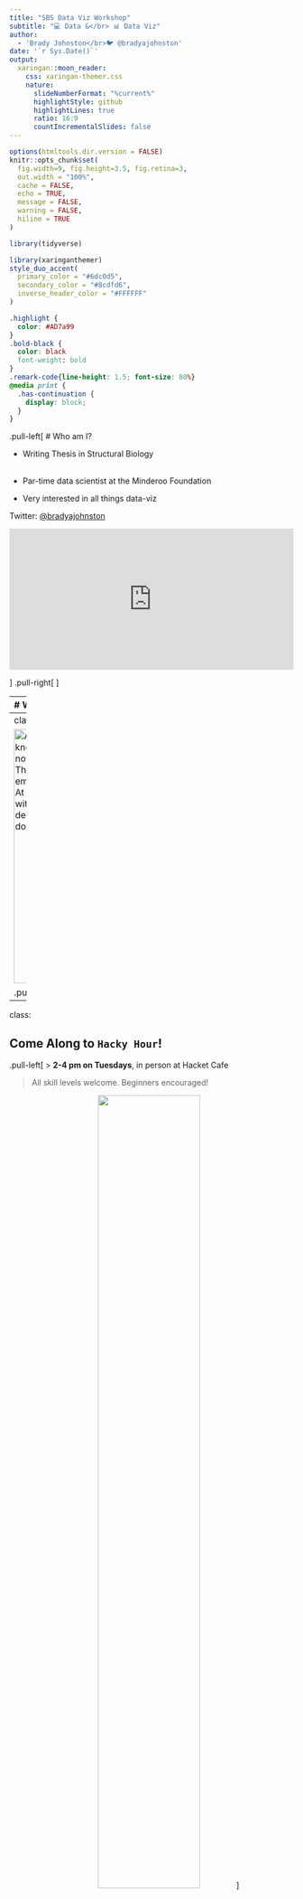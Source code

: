 ```yaml
---
title: "SBS Data Viz Workshop"
subtitle: "💻 Data &</br> 📊 Data Viz"  
author: 
  - 'Brady Johnston</br>🐦 @bradyajohnston'
date: '`r Sys.Date()`'
output:
  xaringan::moon_reader:
    css: xaringan-themer.css
    nature:
      slideNumberFormat: "%current%"
      highlightStyle: github
      highlightLines: true
      ratio: 16:9
      countIncrementalSlides: false
---
```



```r
options(htmltools.dir.version = FALSE)
knitr::opts_chunk$set(
  fig.width=9, fig.height=3.5, fig.retina=3,
  out.width = "100%",
  cache = FALSE,
  echo = TRUE,
  message = FALSE, 
  warning = FALSE,
  hiline = TRUE
)

library(tidyverse)
```

```r
library(xaringanthemer)
style_duo_accent(
  primary_color = "#6dc0d5",
  secondary_color = "#8cdfd6",
  inverse_header_color = "#FFFFFF"
)
```

```css
.highlight {
  color: #AD7a99
}
.bold-black {
  color: black
  font-weight: bold
}
.remark-code{line-height: 1.5; font-size: 80%}
@media print {
  .has-continuation {
    display: block;
  }
}
```


.pull-left[
# Who am I?

- Writing Thesis in Structural Biology  
</br>
- Par-time data scientist at the Minderoo Foundation
</br>

- Very interested in all things data-viz

Twitter: [@bradyajohnston](https://twitter.com/bradyajohnston)

<iframe src="https://molstar.org/viewer/?pdb=4ozs&hide-controls=1" width="100%" height="250px" frameBorder="0"></iframe>
]
.pull-right[
<center>
<img src = "img/poster1.2.png" width = "90%">
]

---
# Who am I?
.left-column[

- Writing Thesis in Structural Biology  
</br>
- Par-time data scientist at the Minderoo Foundation
</br>

- Very interested in all things data-viz

Twitter: [@bradyajohnston](https://twitter.com/bradyajohnston)

]
.right-column[
<center>
<middle>
<video width="100%"  autoplay loop>
  <source src="https://thumbs.gfycat.com/JointSlimyAidi-mobile.mp4" type="video/mp4">
</video>
]

---
class: center, middle
## R Knowledge Rollercoaster

<img src="https://raw.githubusercontent.com/allisonhorst/stats-illustrations/master/rstats-artwork/r_rollercoaster.png" alt="An illustrated cartoon graph with “How much I think I know about R” on the y-axis, with axis labels at “I know nothing” and “I know lots”, versus “time” on the x-axis. The line varies widely between the two. Above the line are emoji-like faces, showing uncertainty and hope early on. At a second peak is the label “join R community on twitter”, with a “mind-blown” emoji face. The line quickly descends, but with a happy looking emoji character sliding down it." height="450px">

.pull-right[
###### [@allisonhorst](https://twitter.com/allisonhorst)
]

---
class:

## Come Along to `Hacky Hour`!

.pull-left[
> **2-4 pm on Tuesdays**, in person at Hacket Cafe

> All skill levels welcome. Beginners encouraged!

<center><img src="img/hackyhourlogo.png" width="60%">
]

.pull-right[
<a class="twitter-timeline" data-width="100%" data-height="450" data-theme="light" href="https://twitter.com/HackyHourUWA?ref_src=twsrc%5Etfw">Tweets by HackyHourUWA</a> <script async src="https://platform.twitter.com/widgets.js" charset="utf-8"></script> 
]

---
class: middle
## What Makes a Good Figure?

.pull-left[

-  Does not misrepresent the data.

- Tells a clear story
  - Straightforward message, easy to read, hard to misinterpret.

- Low cognitive load.
 - The less thinking the better
 - `low_cognitive_load != less_data`

- Accessible
  - Colourblind-friendly, good contrast, accesible font choices
  - Accessible jargon & language choices
]

.pull-right[
<img src="https://external-content.duckduckgo.com/iu/?u=https%3A%2F%2Fuploads.disquscdn.com%2Fimages%2F312f6566be9285726625197ca677d8419501b362917d662f5a3b00503e3f207d.gif&f=1&nofb=1">
]



---

## Data Viz Principles - Understanding the Context
.pull-left[

- ###  WHO
  - Who is the audience?

- ###  WHAT
  - What do you need them to know?

- ###  HOW
  - How are you going to communicate your point?
]
.pull-right[
<middle><center><img src="https://i.imgflip.com/4/2baxar.jpg">
]

---

## WHO


 - What is their familiarity with the topic?  
  - Experts in your field, experts not in your field, undergrads, 
  general public


 
 - How much time to do you have?  
  - Published in a paper, in a 5 / 10 / 40 minute talk, a poster



 - Do you need to establish trust?
  - Explain technique? Show previous work?

 -  What is your relationship to them?
  - Lab meeting, school presentation, presentation to public

---
## Design and Data

#### Good design _reduces_ the cognitive load.

--

>Cognitive load refers to the amount of effort that is exerted or required while
reasoning and thinking. Any mental process, from memory to perception to
language, creates a cognitive load because it requires energy and effort. When
cognitive load is high, thought processes are potentially interfered with.

>_- Interaction Design Foundation_

--

</br>
#### The more you have to .highlight[think] about a figure, the higher the cognitive load.

---
class: center, middle

 <img src="https://external-content.duckduckgo.com/iu/?u=https%3A%2F%2Fblog.optimalworkshop.com%2Fwp-content%2Fuploads%2F2021%2F03%2FUnderstanding-the-Gestalt-Principles-of-perception-for-UX-1.png&f=1&nofb=1" align="middle" height="600px"/>
 
 
---
<iframe src="https://www.canva.com/design/DAEEH3fm7_4/mOV7EF13bg7faf_JZ_lrKw/view#22" borderColor="0"><iframe>
 
 
---
## An Example

![](img/graph-screenshot.png)


---

## A Slightly Cleaner Example
```r
df <- readxl::read_xlsx("data/form_responses.xlsx")

answer_levels <- c(
  "What is R? You mean the letter?", 
  'I can run `print("hello world!")`', 
  'I can make some simple data analysis scripts.',
  "I've made 'complicated' analysis scripts.",
  "I have created reusable data analysis scripts, for different data sets.",
  "I have created my own R packages.",
  "I am the wealth of all R knowledge, Hadley Wickham asks me perosnally for advice on his pacakges."
)


my_colours <- MetBrewer::met.brewer(MetBrewer::colorblind_palettes[4], 7)

df %>% 
  select(ID, `How would you describe (be kind to yourself!) your skill levels in R?`) %>% 
  rename(
    answer = 2
  ) %>% 
  mutate(
    answer = factor(answer, levels = answer_levels), 
  ) %>% 
  group_by(answer) %>% 
  count(answer, .drop = FALSE) %>% 
  ggplot(aes(x = n, y = answer, fill = answer)) + 
  guides(fill = "none") +
  geom_col() +
  scale_y_discrete(
    breaks = answer_levels, 
    labels = str_wrap(answer_levels, 50)
  ) + 
  scale_x_continuous(
    expand = expansion(mult = c(0, 0.1)), 
    breaks = c(0, 2, 4, 6)
  ) +
  labs(
    y = "", 
    x = "", 
    title = "1. How would you describe (be kind to yourself!) your skill levels in R?"
    ) + 
  scale_fill_manual(values = my_colours) + 
  theme_classic(base_size = 13) +
  geom_text(aes(label = n, x = n + 0.2), size = 5) + 
  theme(
    plot.title.position = "plot",
    axis.text.y = element_text(hjust = 0, size = 9), 
    axis.ticks.y = element_blank()
  )
```



---
class: inverse, center, middle

# Data and Design Resources

---

## Which plot to choose?

[R Graph Gallery](https://www.r-graph-gallery.com/ggplot2-package.html) (My go-to when starting)

<iframe src="https://www.r-graph-gallery.com/index.html#portfolio_landing" width="90%" height="450px" frameBorder="0"></iframe>
---
## Which plot to choose?

Find inspiration on twitter ([#tidytuesday](https://twitter.com/search?q=%23tidytuesday&src=typed_query)), follow blogs, in other papers.

<div class="taggbox-container" style="width:100%;height:100%;overflow: auto;"><div class="taggbox-socialwall" data-wall-id="85017" view-url="https://widget.taggbox.com/85017"></div><script src="https://widget.taggbox.com/embed.min.js" type="text/javascript"></script></div>
---
## What Colours to Choose?

Generate your own colour palettes with [Coolors.co](https://coolors.co)

<center><img src="img/coolors.png" height="450px"></center>

---
## What Colours to Choose?

Find other popular colour paletters on [Coolors.co](https://Coolors.co)

<center><img src="img/coolors2.png" height="450px"></center>

---
## What Colours to Choose?

Lots of colour palette generating R packages.
.pull-left[
[`{fishualize}`](https://nschiett.github.io/fishualize/index.html)
<iframe src="https://nschiett.github.io/fishualize/index.html" width="100%" height="400px" frameBorder="0"></iframe>
]
.pull-right[
[`{MetBrewer}`](https://github.com/BlakeRMills/MetBrewer)

![](img/metbrewer.png)
]

---
class: inverse, center, middle

# Getting Into The Code
_Lets make some plots._

![](https://external-content.duckduckgo.com/iu/?u=https%3A%2F%2Fi.makeagif.com%2Fmedia%2F7-06-2015%2FDkY6g2.gif&f=1&nofb=1)
---

# General `{ggplot2}` tips

If you are still learning you way around `{ggplot2}`, then use [`{esquisse}`](https://dreamrs.github.io/esquisse/)!
<center>
<img src="https://dreamrs.github.io/esquisse/reference/figures/esquisse.gif" width="53%">

---

class: center, middle
<img src="https://raw.githubusercontent.com/allisonhorst/stats-illustrations/master/rstats-artwork/patchwork_1.jpg" height="500px" alt="Fuzzy cartoon monsters in white gloves and uniforms hanging multiple plots together on a wall, with an artist monster wearing a beret and smock directing them to the correct orientation. There is a blueprint plan on the wall showing how the plots should be arranged. Stylized title font reads 'patchwork - combine & arrange your ggplots!'">
.pull-right[
###### [@allisonhorst](https://twitter.com/allisonhorst)
]
---
## Tools for Assembling Plots

- [{Patchwork}](https://patchwork.data-imaginist.com/) - Assembling separate plots into one overall figure.
---
## Patchwork

> It just works.


---
List of packages
- patchwork
- fishualize
- ggsegment
- 



